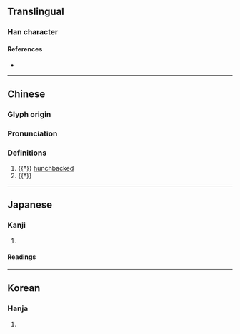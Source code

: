 {{character info/new}}
==Translingual==

===Han character===
{{Han char|rn=9|rad=人|as=05|sn=7|four=25230|canj=OLBK|ids=⿰亻央}}

====References====
* {{Han ref|kx=0098.120|dkj=00508|dj=0208.020|hdz=10133.060|uh=4F52|ud=20306|bh=CA62|bd=51810}}

----

==Chinese==
{{zh-forms}}

===Glyph origin===
{{Han etym}}

===Pronunciation===
{{zh-pron
|m=yāng,yǎng
|c=joeng2,joeng5
|mc=y
|oc=y
|ma=
|cat=a
}}

===Definitions===
{{zh-hanzi}}

# {{†}} [[hunchbacked]]
# {{†}} {{zh-alt-form|*仰}}

----

==Japanese==

===Kanji===
{{ja-kanji|grade=|rs=人05}}

# {{rfdef|ja|sort=人05}}

====Readings====
{{ja-readings
|goon=おう<あう
|kanon=おう<あう, よう<やう
|kun=あお-ぐ<あふ-ぐ, あおむ-け<あふむ-け, たの-しむ
}}

----

==Korean==

===Hanja===
{{ko-hanja|hangeul=앙|rv=ang|mr=ang}}

# {{rfdef|ko|sort=人05}}